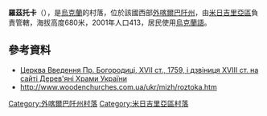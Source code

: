 {{coord|48|41|54|N|23|18|31|E|scale:100000|display=title}}

'''羅茲托卡'''（{{lang-uk|Розтока}}），是[[烏克蘭|烏克蘭]]的村落，位於該國西部[[外喀爾巴阡州|外喀爾巴阡州]]，由[[米日吉里亞區|米日吉里亞區]]負責管轄，海拔高度680米，2001年人口413，居民使用[[烏克蘭語|烏克蘭語]]。

==參考資料==
* [http://www.derev.org.ua/zakarp/roztoka.htm Церква Введення Пр. Богородиці, XVII ст., 1759, і дзвіниця XVIII ст. на сайті Дерев'яні Храми України] {{Wayback|url=http://www.derev.org.ua/zakarp/roztoka.htm |date=20200220071625 }}
* http://www.woodenchurches.com.ua/ukr/mizh/roztoka.htm{{dead link|date=2018年4月 |bot=InternetArchiveBot |fix-attempted=yes }}

{{DEFAULTSORT:Розтока}}

[[Category:外喀爾巴阡州村落|Category:外喀爾巴阡州村落]]
[[Category:米日吉里亞區村落|Category:米日吉里亞區村落]]


{{Zakarpattia-geo-stub}}